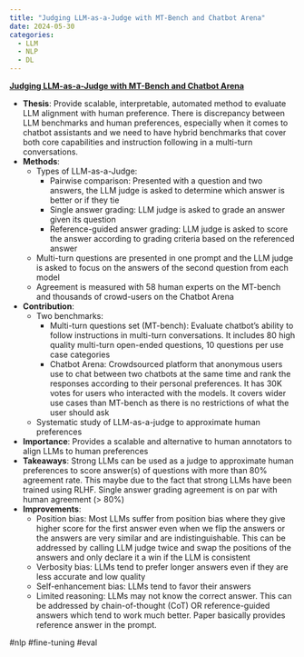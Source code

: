 ```yaml
---
title: "Judging LLM-as-a-Judge with MT-Bench and Chatbot Arena"
date: 2024-05-30
categories:
  - LLM
  - NLP
  - DL
---
```


[**Judging LLM-as-a-Judge with MT-Bench and Chatbot Arena**](http://arxiv.org/abs/2306.05685)

- **Thesis**: Provide scalable, interpretable, automated method to evaluate
  LLM alignment with human preference. There is discrepancy between LLM
  benchmarks and human preferences, especially when it comes to chatbot
  assistants and we need to have hybrid benchmarks that cover both core
  capabilities and instruction following in a multi-turn conversations.
- **Methods**:
  - Types of LLM-as-a-Judge:
    - Pairwise comparison: Presented with a question and two answers, the LLM judge is asked to determine which answer is better or if they tie
    - Single answer grading: LLM judge is asked to grade an answer given its question
    - Reference-guided answer grading: LLM judge is asked to score the answer according to grading criteria based on the referenced answer
  - Multi-turn questions are presented in one prompt and the LLM judge is asked to focus on the answers of the second question from each model
  - Agreement is measured with 58 human experts on the MT-bench and thousands of crowd-users on the Chatbot Arena
- **Contribution**:
  - Two benchmarks:
    - Multi-turn questions set (MT-bench): Evaluate chatbot's ability to follow
      instructions in multi-turn conversations. It includes 80 high quality
      multi-turn open-ended questions, 10 questions per use case categories
    - Chatbot Arena: Crowdsourced platform that anonymous users use to chat
      between two chatbots at the same time and rank the responses according to their personal preferences. It has 30K votes for users who interacted with the models. It covers wider use cases than MT-bench as there is no restrictions of what the user should ask
  - Systematic study of LLM-as-a-judge to approximate human preferences
- **Importance**: Provides a scalable and alternative to human annotators to align LLMs to human preferences
- **Takeaways**: Strong LLMs can be used as a judge to approximate human preferences to score answer(s) of questions with more than 80% agreement rate. This maybe due to the fact that strong LLMs have been trained using RLHF. Single answer grading agreement is on par with human agreement (> 80%)
- **Improvements**:
  - Position bias: Most LLMs suffer from position bias where they give higher score for the first answer even when we flip the answers or the answers are very similar and are indistinguishable. This can be addressed by calling LLM judge twice and swap the positions of the answers and only declare it a win if the LLM is consistent
  - Verbosity bias: LLMs tend to prefer longer answers even if they are less accurate and low quality
  - Self-enhancement bias: LLMs tend to favor their answers
  - Limited reasoning: LLMs may not know the correct answer. This can be addressed by chain-of-thought (CoT) OR reference-guided answers which tend to work much better. Paper basically provides reference answer in the prompt.

#nlp #fine-tuning #eval
